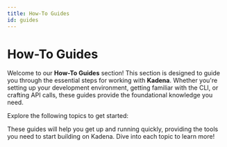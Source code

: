 ```yaml
---
title: How-To Guides
id: guides
---
```



<head>
  <title>How-To Guides</title>
  <meta name="description" content="Explore essential guides for working with Kadena, including setting up Devnet, using Kadena CLI, and crafting API calls." />
</head>

# How-To Guides

Welcome to our **How-To Guides** section! This section is designed to guide you through the essential steps for working with **Kadena**.
Whether you're setting up your development environment, getting familiar with the CLI, or crafting API calls, these guides provide the foundational knowledge you need.

Explore the following topics to get started:
 
<CustomDocCardList className="doccards-list" />

These guides will help you get up and running quickly, providing the tools you need to start building on Kadena. Dive into each topic to learn more!